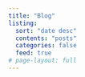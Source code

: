 ```yaml
---
title: "Blog"
listing:
  sort: "date desc"
  contents: "posts"
  categories: false
  feed: true
# page-layout: full
---
```

